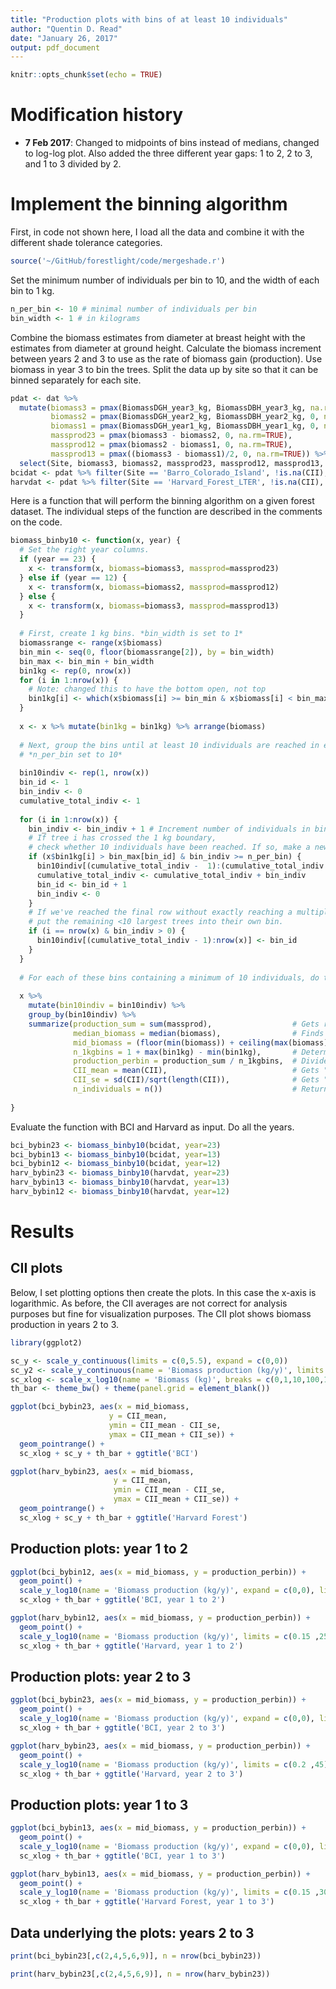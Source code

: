 ```yaml
---
title: "Production plots with bins of at least 10 individuals"
author: "Quentin D. Read"
date: "January 26, 2017"
output: pdf_document
---
```


```r
knitr::opts_chunk$set(echo = TRUE)
```

# Modification history

- **7 Feb 2017**: Changed to midpoints of bins instead of medians, changed to log-log plot. Also added the three different year gaps: 1 to 2, 2 to 3, and 1 to 3 divided by 2.

# Implement the binning algorithm

First, in code not shown here, I load all the data and combine it with the different shade tolerance categories.

```r
source('~/GitHub/forestlight/code/mergeshade.r')
```

Set the minimum number of individuals per bin to 10, and the width of each bin to 1 kg.

```r
n_per_bin <- 10 # minimal number of individuals per bin
bin_width <- 1 # in kilograms
```

Combine the biomass estimates from diameter at breast height with the estimates from diameter at ground height. Calculate the biomass increment between years 2 and 3 to use as the rate of biomass gain (production). Use biomass in year 3 to bin the trees. Split the data up by site so that it can be binned separately for each site.

```r
pdat <- dat %>% 
  mutate(biomass3 = pmax(BiomassDGH_year3_kg, BiomassDBH_year3_kg, na.rm=TRUE),
         biomass2 = pmax(BiomassDGH_year2_kg, BiomassDBH_year2_kg, 0, na.rm=TRUE),
         biomass1 = pmax(BiomassDGH_year1_kg, BiomassDBH_year1_kg, 0, na.rm=TRUE),
         massprod23 = pmax(biomass3 - biomass2, 0, na.rm=TRUE),
         massprod12 = pmax(biomass2 - biomass1, 0, na.rm=TRUE),
         massprod13 = pmax((biomass3 - biomass1)/2, 0, na.rm=TRUE)) %>% 
  select(Site, biomass3, biomass2, massprod23, massprod12, massprod13, CII)
bcidat <- pdat %>% filter(Site == 'Barro_Colorado_Island', !is.na(CII), !is.na(biomass3))
harvdat <- pdat %>% filter(Site == 'Harvard_Forest_LTER', !is.na(CII), !is.na(biomass3))
```

Here is a function that will perform the binning algorithm on a given forest dataset. The individual steps of the function are described in the comments on the code.

```r
biomass_binby10 <- function(x, year) {
  # Set the right year columns.
  if (year == 23) {
    x <- transform(x, biomass=biomass3, massprod=massprod23)
  } else if (year == 12) {
    x <- transform(x, biomass=biomass2, massprod=massprod12)
  } else {
    x <- transform(x, biomass=biomass3, massprod=massprod13)
  }
  
  # First, create 1 kg bins. *bin_width is set to 1*
  biomassrange <- range(x$biomass)
  bin_min <- seq(0, floor(biomassrange[2]), by = bin_width)
  bin_max <- bin_min + bin_width
  bin1kg <- rep(0, nrow(x))
  for (i in 1:nrow(x)) {
    # Note: changed this to have the bottom open, not top
    bin1kg[i] <- which(x$biomass[i] >= bin_min & x$biomass[i] < bin_max)
  }
  
  x <- x %>% mutate(bin1kg = bin1kg) %>% arrange(biomass)
  
  # Next, group the bins until at least 10 individuals are reached in each bin. 
  # *n_per_bin set to 10*
  
  bin10indiv <- rep(1, nrow(x))
  bin_id <- 1
  bin_indiv <- 0
  cumulative_total_indiv <- 1
  
  for (i in 1:nrow(x)) {
    bin_indiv <- bin_indiv + 1 # Increment number of individuals in bin by 1
    # If tree i has crossed the 1 kg boundary, 
    # check whether 10 individuals have been reached. If so, make a new bin.
    if (x$bin1kg[i] > bin_max[bin_id] & bin_indiv >= n_per_bin) {
      bin10indiv[(cumulative_total_indiv -  1):(cumulative_total_indiv - 1 + bin_indiv)] <- bin_id
      cumulative_total_indiv <- cumulative_total_indiv + bin_indiv
      bin_id <- bin_id + 1
      bin_indiv <- 0
    }
    # If we've reached the final row without exactly reaching a multiple of 10, 
    # put the remaining <10 largest trees into their own bin.
    if (i == nrow(x) & bin_indiv > 0) {
      bin10indiv[(cumulative_total_indiv - 1):nrow(x)] <- bin_id
    }
  }
  
  # For each of these bins containing a minimum of 10 individuals, do the following steps:
  
  x %>% 
    mutate(bin10indiv = bin10indiv) %>% 
    group_by(bin10indiv) %>% 
    summarize(production_sum = sum(massprod),                  # Gets raw biomass sum for the bin.
              median_biomass = median(biomass),                # Finds median biomass of bin.
              mid_biomass = (floor(min(biomass)) + ceiling(max(biomass)))/2, # Find biomass midpoint of the bin.
              n_1kgbins = 1 + max(bin1kg) - min(bin1kg),       # Determines how many 1kg bins are contained within the bin.
              production_perbin = production_sum / n_1kgbins,  # Divides raw sum by number of bins.
              CII_mean = mean(CII),                            # Gets "mean" CII.
              CII_se = sd(CII)/sqrt(length(CII)),              # Gets "standard error" of CII.
              n_individuals = n())                             # Returns number of individual trees in the bin.
  
}
```

Evaluate the function with BCI and Harvard as input. Do all the years.

```r
bci_bybin23 <- biomass_binby10(bcidat, year=23)
bci_bybin13 <- biomass_binby10(bcidat, year=13)
bci_bybin12 <- biomass_binby10(bcidat, year=12)
harv_bybin23 <- biomass_binby10(harvdat, year=23)
harv_bybin13 <- biomass_binby10(harvdat, year=13)
harv_bybin12 <- biomass_binby10(harvdat, year=12)
```

\newpage

# Results

## CII plots

Below, I set plotting options then create the plots. In this case the x-axis is logarithmic. As before, the CII averages are not correct for analysis purposes but fine for visualization purposes. The CII plot shows biomass production in years 2 to 3.

```r
library(ggplot2)

sc_y <- scale_y_continuous(limits = c(0,5.5), expand = c(0,0))
sc_y2 <- scale_y_continuous(name = 'Biomass production (kg/y)', limits = c(0,150), expand = c(0,0))
sc_xlog <- scale_x_log10(name = 'Biomass (kg)', breaks = c(0,1,10,100,1000))
th_bar <- theme_bw() + theme(panel.grid = element_blank())

ggplot(bci_bybin23, aes(x = mid_biomass, 
                      y = CII_mean, 
                      ymin = CII_mean - CII_se, 
                      ymax = CII_mean + CII_se)) +
  geom_pointrange() +
  sc_xlog + sc_y + th_bar + ggtitle('BCI')

ggplot(harv_bybin23, aes(x = mid_biomass, 
                       y = CII_mean, 
                       ymin = CII_mean - CII_se, 
                       ymax = CII_mean + CII_se)) +
  geom_pointrange() +
  sc_xlog + sc_y + th_bar + ggtitle('Harvard Forest')
```

\newpage

## Production plots: year 1 to 2

```r
ggplot(bci_bybin12, aes(x = mid_biomass, y = production_perbin)) +
  geom_point() +
  scale_y_log10(name = 'Biomass production (kg/y)', expand = c(0,0), limits = c(0.01, 100)) +
  sc_xlog + th_bar + ggtitle('BCI, year 1 to 2')

ggplot(harv_bybin12, aes(x = mid_biomass, y = production_perbin)) +
  geom_point() +
  scale_y_log10(name = 'Biomass production (kg/y)', limits = c(0.15 ,25), expand = c(0,0)) +
  sc_xlog + th_bar + ggtitle('Harvard, year 1 to 2')
```

\newpage

## Production plots: year 2 to 3

```r
ggplot(bci_bybin23, aes(x = mid_biomass, y = production_perbin)) +
  geom_point() +
  scale_y_log10(name = 'Biomass production (kg/y)', expand = c(0,0), limits = c(0.2, 150)) +
  sc_xlog + th_bar + ggtitle('BCI, year 2 to 3')

ggplot(harv_bybin23, aes(x = mid_biomass, y = production_perbin)) +
  geom_point() +
  scale_y_log10(name = 'Biomass production (kg/y)', limits = c(0.2 ,45), expand = c(0,0)) +
  sc_xlog + th_bar + ggtitle('Harvard, year 2 to 3')
```
\newpage

## Production plots: year 1 to 3

```r
ggplot(bci_bybin13, aes(x = mid_biomass, y = production_perbin)) +
  geom_point() +
  scale_y_log10(name = 'Biomass production (kg/y)', expand = c(0,0), limits = c(0.12, 110)) +
  sc_xlog + th_bar + ggtitle('BCI, year 1 to 3')

ggplot(harv_bybin13, aes(x = mid_biomass, y = production_perbin)) +
  geom_point() +
  scale_y_log10(name = 'Biomass production (kg/y)', limits = c(0.15 ,30), expand = c(0,0)) +
  sc_xlog + th_bar + ggtitle('Harvard Forest, year 1 to 3')
```

\newpage

## Data underlying the plots: years 2 to 3

```r
print(bci_bybin23[,c(2,4,5,6,9)], n = nrow(bci_bybin23))
```

\newpage
```r
print(harv_bybin23[,c(2,4,5,6,9)], n = nrow(harv_bybin23))
```